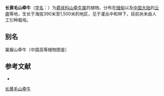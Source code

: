 {{Speciesbox
| name = 长黄毛山牵牛
| status = 
| status_system = 
| image =
| genus = Thunbergia
| species = lacei
| authority = Gamble
}}

'''长黄毛山牵牛'''（[[学名|学名]]：{{lang|la|''Thunbergia lacei''}}）为[[爵床科|爵床科]][[山牵牛属|山牵牛属]]的植物。分布在[[缅甸|缅甸]]以及[[中国大陆|中国大陆]]的[[云南|云南]]等地，生长于海拔390米至1,500米的地区，见于灌丛中和林下，目前尚未由人工引种栽培。

== 别名 ==
巢腺山牵牛（中国高等植物图鉴）

== 参考文献 ==
<div class="references-small">
* {{cite web| url =http://www.bioinfo.cn/db05/KmzwSpecies.php?action=view&id=312| title =长黄毛山牵牛| work =《中国高等植物数据库全库》| publisher =中国科学院微生物研究所| author =昆明植物研究所| accessdate =2009-02-21| deadurl =yes| archiveurl =https://web.archive.org/web/20160305015648/http://www.bioinfo.cn/db05/KmzwSpecies.php?action=view&id=312| archivedate =2016-03-05}}
</div>
{{Taxonbar|from=Q15224958}}

[[Category:山牵牛属|长黄毛山牵牛]]


{{植物小作品}}